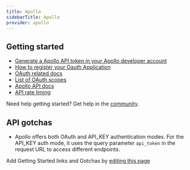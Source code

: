 ```yaml
---
title: Apollo
sidebarTitle: Apollo
provider: apollo
---
```



<Overview />
<PreBuiltTooling provider={providers[pageMetadata.provider]} />
<PreBuiltUseCases />



## Getting started

-   [Generate a Apollo API token in your Apollo developer account](https://developer.apollo.io/keys/)
-   [How to register your Oauth Application](https://knowledge.apollo.io/hc/en-us/articles/28620185633549-Use-OAuth-2-0-Authorization-Flow-to-Access-Apollo-User-Information-Partners#toc_4)
-   [OAuth related docs](https://knowledge.apollo.io/hc/en-us/articles/28620185633549-Use-OAuth-2-0-Authorization-Flow-to-Access-Apollo-User-Information-Partners#toc_3)
-   [List of OAuth scopes](https://docs.google.com/spreadsheets/d/1zyJYwrgOESOYAOQIDameATCYhc3_njMaOkJ5BEM57xc/edit?pli=1)
-   [Apollo API docs](https://apolloio.github.io/apollo-api-docs/)
-   [API rate liming](https://apolloio.github.io/apollo-api-docs/#rate-limits)

<Tip>Need help getting started? Get help in the [community](https://nango.dev/slack).</Tip>

## API gotchas

- Apollo offers both OAuth and API_KEY authentication modes. For the API_KEY auth mode, it uses the query parameter `api_token` in the request URL to access different endpoints.

<Note>Add Getting Started links and Gotchas by [editing this page](https://github.com/nangohq/nango/tree/master/docs-v2/integrations/all/apollo.mdx)</Note>
